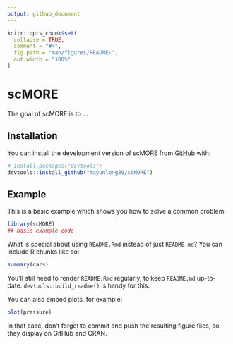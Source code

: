 ```yaml
---
output: github_document
---
```


<!-- README.md is generated from README.Rmd. Please edit that file -->

```r
knitr::opts_chunk$set(
  collapse = TRUE,
  comment = "#>",
  fig.path = "man/figures/README-",
  out.width = "100%"
)
```

# scMORE

<!-- badges: start -->
<!-- badges: end -->

The goal of scMORE is to ...

## Installation

You can install the development version of scMORE from [GitHub](https://github.com/) with:

``` r
# install.packages("devtools")
devtools::install_github("mayunlong89/scMORE")
```

## Example

This is a basic example which shows you how to solve a common problem:

```r
library(scMORE)
## basic example code
```

What is special about using `README.Rmd` instead of just `README.md`? You can include R chunks like so:

```r
summary(cars)
```

You'll still need to render `README.Rmd` regularly, to keep `README.md` up-to-date. `devtools::build_readme()` is handy for this.

You can also embed plots, for example:

```r
plot(pressure)
```

In that case, don't forget to commit and push the resulting figure files, so they display on GitHub and CRAN.
